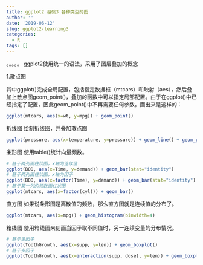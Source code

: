 ```yaml
---
title: ggplot2 基础3 各种类型的图 
author: ''
date: '2019-06-12'
slug: ggplot2-learning3
categories:
  - R
tags: []
---
```

。。。。。
ggplot2使用统一的语法，采用了图层叠加的概念

1.散点图

其中ggplot()完成全局配置，包括指定数据框（mtcars）和映射（aes），然后叠加上散点图geom_point()，叠加的函数中可以指定局部配置。由于在ggplot()中已经指定了配置，因此geom_point()中不再需要任何参数。画出来是这样的：
```r
ggplot(mtcars, aes(x=wt, y=mpg)) + geom_point()

```

折线图
绘制折线图，并叠加散点图
```r
ggplot(pressure, aes(x=temperature, y=pressure)) + geom_line() + geom_point()

```

条形图
使用table()统计向量频数。

```r
# 基于两列画柱状图，x轴为连续值
ggplot(BOD, aes(x=Time, y=demand)) + geom_bar(stat="identity")
# 基于两列画柱状图，x轴为因子
ggplot(BOD, aes(x=factor(Time), y=demand)) + geom_bar(stat="identity")
# 基于某一列的频数画柱状图
ggplot(mtcars, aes(x=factor(cyl))) + geom_bar()
```


直方图
如果说条形图是离散值的频数，那么直方图就是连续值的分布了。
```r
ggplot(mtcars, aes(x=mpg)) + geom_histogram(binwidth=4)
```


箱线图
使用箱线图来刻画当因子取不同值时，另一连续变量的分布情况。

```r

# 基于单因子
ggplot(ToothGrowth, aes(x=supp, y=len)) + geom_boxplot()
# 基于多因子
ggplot(ToothGrowth, aes(x=interaction(supp, dose), y=len)) + geom_boxplot()
```
